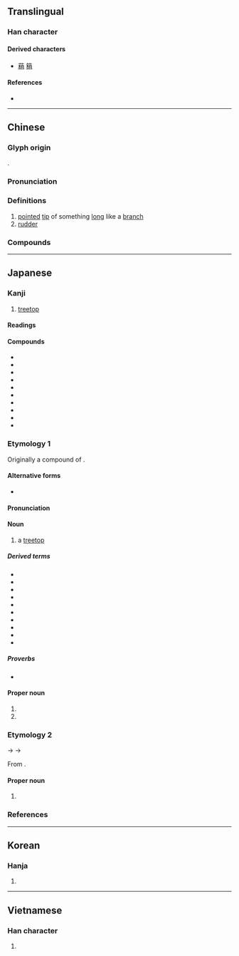 {{character info}}
==Translingual==
{{stroke order|strokes=11}}

===Han character===
{{Han char|rn=75|rad=木|as=07|sn=11|four=49927|canj=DFB|ids=⿰木肖}}

====Derived characters====
* [[䔠]] [[䈾]]

====References====
* {{Han ref|kx=0530.050|dkj=14866|dj=0918.040|hdz=21213.010|uh=68A2|ud=26786|bh=B1E9|bd=45545}}

----

==Chinese==
{{zh-forms}}

===Glyph origin===
{{Han etym}}
{{Han compound|木|肖|ls=psc|c1=s|c2=p|t1=tree}}.

===Pronunciation===
{{zh-pron
|m=shāo,shào,xiāo
|c=saau1
|j=sau1
|mn=sau/siau
|mn_note=sau - literary; siau - vernacular
|mc=y
|oc=y
|ma=Zh-shāo.oga
|cat=n
}}

===Definitions===
{{zh-hanzi}}

# [[point]]ed [[tip]] of something [[long]] like a [[branch]]
# [[rudder]]

===Compounds===
{{zh-der|樹梢|下梢|上梢|三梢末尾|報梢|喜上眉梢|下梢頭|末尾三梢|掂梢折本|沒下梢|梢公:shāogōng|末梢神經|梢人|梢間|沒梢幹|林梢|撈梢|神經末梢|眼梢|眉梢|梢雲|盯梢|梢棒|把梢的|末梢|末梢頭|梢頭|梢梢|枷梢|枝梢|謊徹梢虛|豆蔻梢頭|翻梢|頭梢自領|船梢|頭梢|腳梢天}}

----

==Japanese==

===Kanji===
{{ja-kanji|grade=|rs=木07}}

# [[treetop]]

====Readings====
{{ja-readings
|goon=しょう<せう
|kanon=そう<さう
|kun=こずえ-<こずゑ-
|nanori=あずさ<あづさ, すえ<すゑ, たか
}}

====Compounds====
{{der-top3|Compounds}}
* {{ja-r|梢%頭|しょう%とう}}
* {{ja-r|花%梢|か%しょう}}
* {{ja-r|枯%梢|こ%しょう}}
* {{ja-r|黄%梢|こう%しょう}}
* {{ja-r|樹%梢|じゅ%しょう}}
* {{ja-r|梅%梢|ばい%しょう}}
* {{ja-r|末%梢|まっ%しょう}}
* {{ja-r|木%梢|もく%しょう}}
* {{ja-r|林%梢|りん%しょう}}
* {{ja-r|梢%付き 塔%婆|うれ%つき とう%ば}}
{{der-bottom}}

===Etymology 1===
{{ja-kanjitab|yomi=k|こずえ}}

Originally a compound of {{com|ja|sort=こすえ|木|tr1=ko|t1=[[tree]]|pos1=combining form|末|tr2=sue|t2=[[tip]], [[end]]}}.

{{rendaku2|sort=こすえ|sue|zue}}

====Alternative forms====
* {{ja-l|杪}}

====Pronunciation====
{{ja-pron|y=k|こずえ|acc=0|acc_ref=DJR}}

====Noun====
{{ja-noun|こずえ|hhira=こずゑ}}

# a [[treetop]]
#: {{syn|ja|木末|tr=konure}}

=====Derived terms=====
{{der-top3}}
* {{ja-r|梢%子|^こずえ%こ}}
* {{ja-r|梢の秋|こずえ の あき}}
* {{ja-r|梢の嵐|こずえ の あらし}}
* {{ja-r|梢の雲|こずえ の くも}}
* {{ja-r|梢の空|こずえ の そら}}
* {{ja-r|梢の床|こずえ の とこ}}
* {{ja-r|梢の夏|こずえ の なつ}}
* {{ja-r|梢の春|こずえ の はる}}
* {{ja-r|梢の雪|こずえ の ゆき}}
* {{ja-r|雲の梢|くも の こずえ}}
{{der-bottom}}

=====Proverbs=====
* {{ja-r|花は折りたし梢は高し|はな は おりたし こずえ は たかし}}

====Proper noun====
{{ja-pos|proper|こずえ|hhira=こずゑ}}

# {{given name|ja|female|A=a|sort=こすえ}}
# {{surname|ja|A=a|nodot=1|sort=こすえ}}

===Etymology 2===
{{ja-kanjitab|yomi=goon|しょう}}
{{IPAchar|/seu/}} → {{IPAchar|/ɕeu/}} → {{IPAchar|/ɕoː/}}

From {{der|ja|ltc|sort=しよう|-}} {{ltc-l|梢}}.

====Proper noun====
{{ja-pos|proper|しょう|hhira=せう}}

# {{given name|ja|female|A=a}}

===References===
<references/>

----

==Korean==

===Hanja===
{{ko-hanja|hangeul=초|eumhun=|rv=cho|mr=ch'o|y=cho}}

# {{rfdef|ko|sort=木07}}

----

==Vietnamese==

===Han character===
{{vi-readings|reading=sao|rs=木07}}

# {{rfdef|vi|sort=木07}}